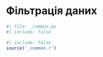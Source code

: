 # Фільтрація даних

```python
#| file: _common.py
#| include: false
```

```r
#| include: false
source('_common.r')
```